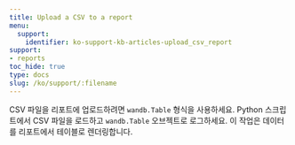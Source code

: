 ```yaml
---
title: Upload a CSV to a report
menu:
  support:
    identifier: ko-support-kb-articles-upload_csv_report
support:
- reports
toc_hide: true
type: docs
slug: /ko/support/:filename
---
```


CSV 파일을 리포트에 업로드하려면 `wandb.Table` 형식을 사용하세요. Python 스크립트에서 CSV 파일을 로드하고 `wandb.Table` 오브젝트로 로그하세요. 이 작업은 데이터를 리포트에서 테이블로 렌더링합니다.

